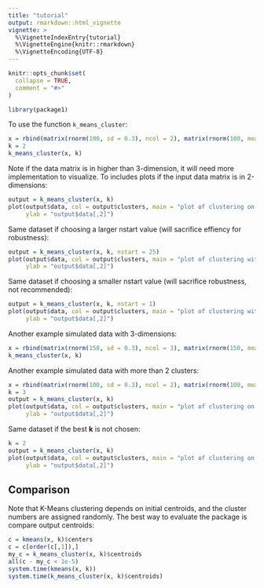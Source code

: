 ```yaml
---
title: "tutorial"
output: rmarkdown::html_vignette
vignette: >
  %\VignetteIndexEntry{tutorial}
  %\VignetteEngine{knitr::rmarkdown}
  %\VignetteEncoding{UTF-8}
---
```


```r
knitr::opts_chunk$set(
  collapse = TRUE,
  comment = "#>"
)
```

```r
library(package1)
```

To use the function `k_means_cluster`:

```r
x = rbind(matrix(rnorm(100, sd = 0.3), ncol = 2), matrix(rnorm(100, mean = 1, sd = 0.3), ncol = 2))
k = 2
k_means_cluster(x, k)
```



Note if the data matrix is in higher than 3-dimension, it will need more implementation to visualize.
To includes plots if the input data matrix is in 2-dimensions:

```r
output = k_means_cluster(x, k)
plot(output$data, col = output$clusters, main = "plot of clustering on data", xlab = "output$data[,1]", 
     ylab = "output$data[,2]")
```

Same dataset if choosing a larger nstart value (will sacrifice effiency for robustness):
```r
output = k_means_cluster(x, k, nstart = 25)
plot(output$data, col = output$clusters, main = "plot of clustering with large nstart on data", xlab = "output$data[,1]", 
     ylab = "output$data[,2]")
```

Same dataset if choosing a smaller nstart value (will sacrifice robustness, not recommended):

```r
output = k_means_cluster(x, k, nstart = 1)
plot(output$data, col = output$clusters, main = "plot of clustering with small nstart on data", xlab = "output$data[,1]", 
     ylab = "output$data[,2]")
```

Another example simulated data with 3-dimensions:

```r
x = rbind(matrix(rnorm(150, sd = 0.3), ncol = 3), matrix(rnorm(150, mean = 1, sd = 0.3), ncol = 3))
k_means_cluster(x, k)
```

Another example simulated data with more than 2 clusters:
```r
x = rbind(matrix(rnorm(100, sd = 0.3), ncol = 2), matrix(rnorm(100, mean = 1, sd = 0.3), ncol = 2), matrix(rnorm(100, mean = 2, sd = 0.3), ncol = 2))
k = 3
output = k_means_cluster(x, k)
plot(output$data, col = output$clusters, main = "plot of clustering on data", xlab = "output$data[,1]", 
     ylab = "output$data[,2]")
```

Same dataset if the best **k** is not chosen:
```r
k = 2
output = k_means_cluster(x, k)
plot(output$data, col = output$clusters, main = "plot of clustering on data", xlab = "output$data[,1]", 
     ylab = "output$data[,2]")
```

## Comparison

Note that K-Means clustering depends on initial centroids, and the cluster numbers are assigned randomly. The best way to evaluate the package is compare output centroids:

```r
c = kmeans(x, k)$centers
c = c[order(c[,1]),]
my_c = k_means_cluster(x, k)$centroids
all(c - my_c < 1e-5)
system.time(kmeans(x, k))
system.time(k_means_cluster(x, k)$centroids)
```
